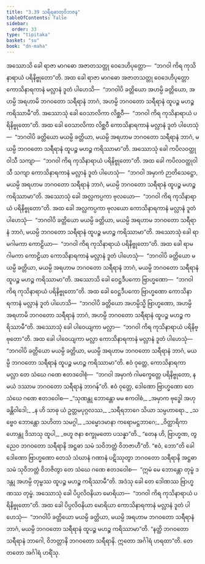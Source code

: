 ```yaml
---
title: "3.39 သရီရဓာတုဝိဘဇန"
tableOfContents: false
sidebar:
  order: 33
type: "tipitaka"
basket: "su"
book: "dn-maha"
---
```



<DynamicBreadcrumb />

<Division number="236" book="dn-maha">

<Paragraph number="515" book="dn-maha">
အဿောသိ ခေါ ရာဇာ မာဂဓော အဇာတသတ္တု ဝေဒေဟိပုတ္တော—  “ဘဂဝါ ကိရ ကုသိနာရာယံ ပရိနိဗ္ဗုတော”တိ. အထ ခေါ ရာဇာ မာဂဓော အဇာတသတ္တု ဝေဒေဟိပုတ္တော ကောသိနာရကာနံ မလ္လာနံ ဒူတံ ပါဟေသိ—  “ဘဂဝါပိ ခတ္တိယော အဟမ္ပိ ခတ္တိယော, အဟမ္ပိ အရဟာမိ ဘဂဝတော သရီရာနံ ဘာဂံ, အဟမ္ပိ ဘဂဝတော သရီရာနံ ထူပဉ္စ မဟဉ္စ ကရိဿာမီ”တိ.
</Paragraph>

<Paragraph number="516" book="dn-maha">
အဿောသုံ ခေါ ဝေသာလိကာ လိစ္ဆဝီ—  “ဘဂဝါ ကိရ ကုသိနာရာယံ ပရိနိဗ္ဗုတော”တိ. အထ ခေါ ဝေသာလိကာ လိစ္ဆဝီ ကောသိနာရကာနံ မလ္လာနံ ဒူတံ ပါဟေသုံ—  “ဘဂဝါပိ ခတ္တိယော မယမ္ပိ ခတ္တိယာ, မယမ္ပိ အရဟာမ ဘဂဝတော သရီရာနံ ဘာဂံ, မယမ္ပိ ဘဂဝတော သရီရာနံ ထူပဉ္စ မဟဉ္စ ကရိဿာမာ”တိ.
</Paragraph>

<Paragraph number="517" book="dn-maha">
အဿောသုံ ခေါ ကပိလဝတ္ထုဝါသီ သကျာ—  “ဘဂဝါ ကိရ ကုသိနာရာယံ ပရိနိဗ္ဗုတော”တိ. အထ ခေါ ကပိလဝတ္ထုဝါသီ သကျာ ကောသိနာရကာနံ မလ္လာနံ ဒူတံ ပါဟေသုံ—  “ဘဂဝါ အမှာကံ ဉာတိသေဋ္ဌော, မယမ္ပိ အရဟာမ ဘဂဝတော သရီရာနံ ဘာဂံ, မယမ္ပိ ဘဂဝတော သရီရာနံ ထူပဉ္စ မဟဉ္စ ကရိဿာမာ”တိ.
</Paragraph>

<Paragraph number="518" book="dn-maha">
အဿောသုံ ခေါ အလ္လကပ္ပကာ ဗုလယော—  “ဘဂဝါ ကိရ ကုသိနာရာယံ ပရိနိဗ္ဗုတော”တိ. အထ ခေါ အလ္လကပ္ပကာ ဗုလယော ကောသိနာရကာနံ မလ္လာနံ ဒူတံ ပါဟေသုံ—  “ဘဂဝါပိ ခတ္တိယော မယမ္ပိ ခတ္တိယာ, မယမ္ပိ အရဟာမ ဘဂဝတော သရီရာနံ ဘာဂံ, မယမ္ပိ ဘဂဝတော သရီရာနံ ထူပဉ္စ မဟဉ္စ ကရိဿာမာ”တိ.
</Paragraph>

<Paragraph number="519" book="dn-maha">
အဿောသုံ ခေါ ရာမဂါမကာ ကောဠိယာ—  “ဘဂဝါ ကိရ ကုသိနာရာယံ ပရိနိဗ္ဗုတော”တိ. အထ ခေါ ရာမဂါမကာ ကောဠိယာ ကောသိနာရကာနံ မလ္လာနံ ဒူတံ ပါဟေသုံ—  “ဘဂဝါပိ ခတ္တိယော မယမ္ပိ ခတ္တိယာ, မယမ္ပိ အရဟာမ ဘဂဝတော သရီရာနံ ဘာဂံ, မယမ္ပိ ဘဂဝတော သရီရာနံ ထူပဉ္စ မဟဉ္စ ကရိဿာမာ”တိ.
</Paragraph>

<Paragraph number="520" book="dn-maha">
အဿောသိ ခေါ ဝေဋ္ဌဒီပကော ဗြာဟ္မဏော—  “ဘဂဝါ ကိရ ကုသိနာရာယံ ပရိနိဗ္ဗုတော”တိ. အထ ခေါ ဝေဋ္ဌဒီပကော ဗြာဟ္မဏော ကောသိနာရကာနံ မလ္လာနံ ဒူတံ ပါဟေသိ—  “ဘဂဝါပိ ခတ္တိယော အဟမ္ပိသ္မိ ဗြာဟ္မဏော, အဟမ္ပိ အရဟာမိ ဘဂဝတော သရီရာနံ ဘာဂံ, အဟမ္ပိ ဘဂဝတော သရီရာနံ ထူပဉ္စ မဟဉ္စ ကရိဿာမီ”တိ.
</Paragraph>

<Paragraph number="521" book="dn-maha">
အဿောသုံ ခေါ ပါဝေယျကာ မလ္လာ—  “ဘဂဝါ ကိရ ကုသိနာရာယံ ပရိနိဗ္ဗုတော”တိ. အထ ခေါ ပါဝေယျကာ မလ္လာ ကောသိနာရကာနံ မလ္လာနံ ဒူတံ ပါဟေသုံ—  “ဘဂဝါပိ ခတ္တိယော မယမ္ပိ ခတ္တိယာ, မယမ္ပိ အရဟာမ ဘဂဝတော သရီရာနံ ဘာဂံ, မယမ္ပိ ဘဂဝတော သရီရာနံ ထူပဉ္စ မဟဉ္စ ကရိဿာမာ”တိ.
</Paragraph>

<Paragraph number="522" book="dn-maha">
ဧဝံ ဝုတ္တေ, ကောသိနာရကာ မလ္လာ တေ သံဃေ ဂဏေ ဧတဒဝေါစုံ—  “ဘဂဝါ အမှာကံ ဂါမက္ခေတ္တေ ပရိနိဗ္ဗုတော, န မယံ ဒဿာမ ဘဂဝတော သရီရာနံ ဘာဂန်”တိ.
</Paragraph>

</Division>
<Division number="237" book="dn-maha">

<Paragraph number="523" book="dn-maha">
ဧဝံ ဝုတ္တေ, ဒေါဏော ဗြာဟ္မဏော တေ သံဃေ ဂဏေ ဧတဒဝေါစ—
</Paragraph>

<Paragraph number="524" type="verses" book="dn-maha">
_“သုဏန္တု ဘောန္တော မမ ဧကဝါစံ,_  
_အမှာက ဗုဒ္ဓေါ အဟု ခန္တိဝါဒေါ;_  
_န ဟိ သာဓု ယံ ဥတ္တမပုဂ္ဂလဿ,_  
_သရီရဘာဂေ သိယာ သမ္ပဟာရော._  

</Paragraph>

<Paragraph number="525" type="verses" book="dn-maha">
_သဗ္ဗေဝ ဘောန္တော သဟိတာ သမဂ္ဂါ,_  
_သမ္မောဒမာနာ ကရောမဋ္ဌဘာဂေ;_  
_ဝိတ္ထာရိကာ ဟောန္တု ဒိသာသု ထူပါ,_  
_ဗဟူ ဇနာ စက္ခုမတော ပသန္နာ”တိ._  

</Paragraph>

</Division>
<Division number="238" book="dn-maha">

<Paragraph number="526" book="dn-maha">
“တေန ဟိ, ဗြာဟ္မဏ, တွညေဝ ဘဂဝတော သရီရာနိ အဋ္ဌဓာ သမံ သဝိဘတ္တံ ဝိဘဇာဟီ”တိ. “ဧဝံ, ဘော”တိ ခေါ ဒေါဏော ဗြာဟ္မဏော တေသံ သံဃာနံ ဂဏာနံ ပဋိဿုတွာ ဘဂဝတော သရီရာနိ အဋ္ဌဓာ သမံ သုဝိဘတ္တံ ဝိဘဇိတွာ တေ သံဃေ ဂဏေ ဧတဒဝေါစ—  “ဣမံ မေ ဘောန္တော တုမ္ဗံ ဒဒန္တု အဟမ္ပိ တုမ္ဗဿ ထူပဉ္စ မဟဉ္စ ကရိဿာမီ”တိ. အဒံသု ခေါ တေ ဒေါဏဿ ဗြာဟ္မဏဿ တုမ္ဗံ.
</Paragraph>

<Paragraph number="527" book="dn-maha">
အဿောသုံ ခေါ ပိပ္ပလိဝနိယာ မောရိယာ—  “ဘဂဝါ ကိရ ကုသိနာရာယံ ပရိနိဗ္ဗုတော”တိ. အထ ခေါ ပိပ္ပလိဝနိယာ မောရိယာ ကောသိနာရကာနံ မလ္လာနံ ဒူတံ ပါဟေသုံ—  “ဘဂဝါပိ ခတ္တိယော မယမ္ပိ ခတ္တိယာ, မယမ္ပိ အရဟာမ ဘဂဝတော သရီရာနံ ဘာဂံ, မယမ္ပိ ဘဂဝတော သရီရာနံ ထူပဉ္စ မဟဉ္စ ကရိဿာမာ”တိ. “နတ္ထိ ဘဂဝတော သရီရာနံ ဘာဂေါ, ဝိဘတ္တာနိ ဘဂဝတော သရီရာနိ. ဣတော အင်္ဂါရံ ဟရထာ”တိ. တေ တတော အင်္ဂါရံ ဟရိံသု.
</Paragraph>
</Division>